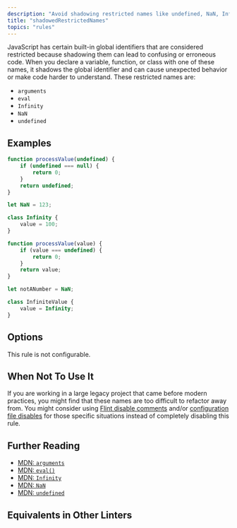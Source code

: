 ```yaml
---
description: "Avoid shadowing restricted names like undefined, NaN, Infinity, arguments, and eval."
title: "shadowedRestrictedNames"
topics: "rules"
---
```



<RuleSummary plugin="ts" rule="shadowedRestrictedNames" />

JavaScript has certain built-in global identifiers that are considered restricted because shadowing them can lead to confusing or erroneous code.
When you declare a variable, function, or class with one of these names, it shadows the global identifier and can cause unexpected behavior or make code harder to understand.
These restricted names are:

- `arguments`
- `eval`
- `Infinity`
- `NaN`
- `undefined`

## Examples

<Tabs>
<TabItem label="❌ Incorrect">

```ts
function processValue(undefined) {
	if (undefined === null) {
		return 0;
	}
	return undefined;
}

let NaN = 123;

class Infinity {
	value = 100;
}
```

</TabItem>
<TabItem label="✅ Correct">

```ts
function processValue(value) {
	if (value === undefined) {
		return 0;
	}
	return value;
}

let notANumber = NaN;

class InfiniteValue {
	value = Infinity;
}
```

</TabItem>
</Tabs>

## Options

This rule is not configurable.

## When Not To Use It

If you are working in a large legacy project that came before modern practices, you might find that these names are too difficult to refactor away from.
You might consider using [Flint disable comments](/) and/or [configuration file disables](/) for those specific situations instead of completely disabling this rule.

## Further Reading

- [MDN: `arguments`](https://developer.mozilla.org/en-US/docs/Web/JavaScript/Reference/Functions/arguments)
- [MDN: `eval()`](https://developer.mozilla.org/en-US/docs/Web/JavaScript/Reference/Global_Objects/eval)
- [MDN: `Infinity`](https://developer.mozilla.org/en-US/docs/Web/JavaScript/Reference/Global_Objects/Infinity)
- [MDN: `NaN`](https://developer.mozilla.org/en-US/docs/Web/JavaScript/Reference/Global_Objects/NaN)
- [MDN: `undefined`](https://developer.mozilla.org/en-US/docs/Web/JavaScript/Reference/Global_Objects/undefined)

## Equivalents in Other Linters

<RuleEquivalents pluginId="ts" ruleId="shadowedRestrictedNames" />
